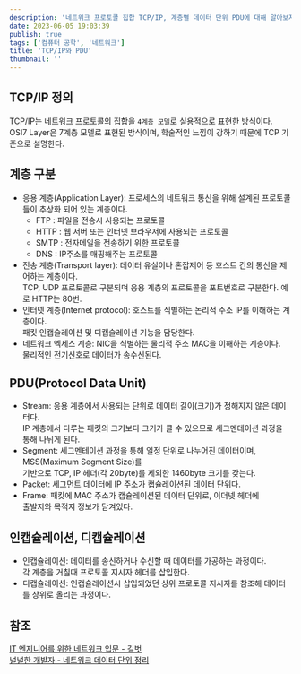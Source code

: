 ```yaml
---
description: '네트워크 프로토콜 집합 TCP/IP, 계층별 데이터 단위 PDU에 대해 알아보자!'
date: 2023-06-05 19:03:39
publish: true
tags: ['컴퓨터 공학', '네트워크']
title: 'TCP/IP와 PDU'
thumbnail: ''
---
```


## TCP/IP 정의

TCP/IP는 네트워크 프로토콜의 집합을 `4계층 모델`로 실용적으로 표현한 방식이다.  
OSI7 Layer은 7계층 모델로 표현된 방식이며, 학술적인 느낌이 강하기 때문에 TCP 기준으로 설명한다.

<Space />

## 계층 구분

- 응용 계층(Application Layer): 프로세스의 네트워크 통신을 위해 설계된 프로토콜들이 추상화 되어 있는 계층이다.
  - FTP : 파일을 전송시 사용되는 프로토콜
  - HTTP : 웹 서버 또는 인터넷 브라우저에 사용되는 프로토콜
  - SMTP : 전자메일을 전송하기 위한 프로토콜
  - DNS : IP주소를 매핑해주는 프로토콜
- 전송 계층(Transport layer): 데이터 유실이나 혼잡제어 등 호스트 간의 통신을 제어하는 계층이다.  
  TCP, UDP 프로토콜로 구분되며 응용 계층의 프로토콜을 포트번호로 구분한다. 예로 HTTP는 80번.
- 인터넷 계층(Internet protocol): 호스트를 식별하는 논리적 주소 IP를 이해하는 계층이다.  
  패킷 인캡슐레이션 및 디캡슐레이션 기능을 담당한다.
- 네트워크 엑세스 계층: NIC을 식별하는 물리적 주소 MAC을 이해하는 계층이다.  
  물리적인 전기신호로 데이터가 송수신된다.

<Space />

## PDU(Protocol Data Unit)

- Stream: 응용 계층에서 사용되는 단위로 데이터 길이(크기)가 정해지지 않은 데이터다.  
  IP 계층에서 다루는 패킷의 크기보다 크기가 클 수 있으므로 세그멘테이션 과정을 통해 나뉘게 된다.
- Segment: 세그멘테이션 과정을 통해 일정 단위로 나누어진 데이터이며, MSS(Maximum Segment Size)를  
  기반으로 TCP, IP 헤더(각 20byte)를 제외한 1460byte 크기를 갖는다.
- Packet: 세그먼트 데이터에 IP 주소가 캡슐레이션된 데이터 단위다.
- Frame: 패킷에 MAC 주소가 캡슐레이션된 데이터 단위로, 이더넷 헤더에  
  출발지와 목적지 정보가 담겨있다.

<Space />

## 인캡슐레이션, 디캡슐레이션

- 인캡슐레이션: 데이터를 송신하거나 수신할 때 데이터를 가공하는 과정이다.  
  각 계층을 거칠때 프로토콜 지시자 헤더를 삽입한다.
- 디캡슐레이션: 인캡슐레이션시 삽입되었던 상위 프로토콜 지시자를 참조해 데이터를 상위로 올리는 과정이다.

<Space />

## 참조

[IT 엔지니어를 위한 네트워크 입문 - 길벗](https://product.kyobobook.co.kr/detail/S000001834493)  
[널널한 개발자 - 네트워크 데이터 단위 정리](https://www.youtube.com/watch?v=p6ASAAMwgd8)
